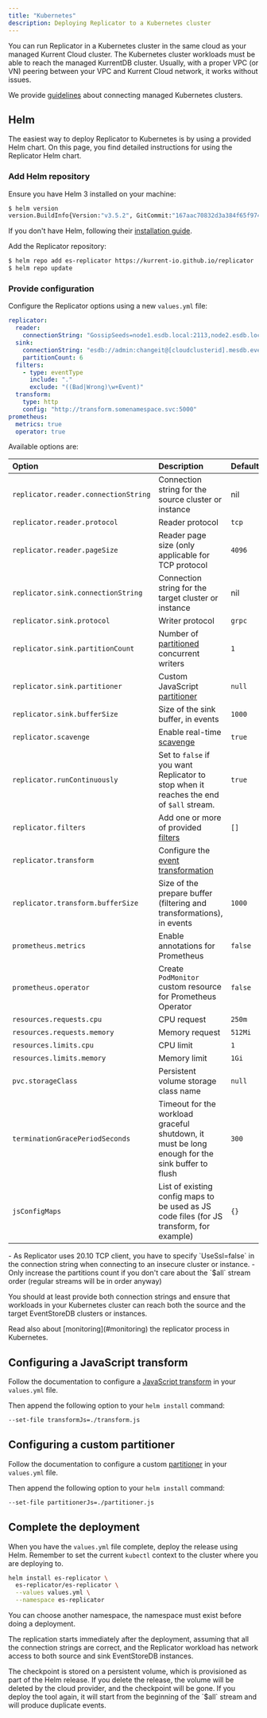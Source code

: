```yaml
---
title: "Kubernetes"
description: Deploying Replicator to a Kubernetes cluster
---
```


You can run Replicator in a Kubernetes cluster in the same cloud as your managed Kurrent Cloud cluster. The Kubernetes cluster workloads must be able to reach the managed KurrentDB cluster. Usually, with a proper VPC (or VN) peering between your VPC and Kurrent Cloud network, it works without issues.

We provide [guidelines](https://docs.kurrent.io/cloud/dedicated/guides/kubernetes.html) about connecting managed Kubernetes clusters.

## Helm

The easiest way to deploy Replicator to Kubernetes is by using a provided Helm chart. On this page, you find detailed instructions for using the Replicator Helm chart.

### Add Helm repository

Ensure you have Helm 3 installed on your machine:

```bash
$ helm version
version.BuildInfo{Version:"v3.5.2", GitCommit:"167aac70832d3a384f65f9745335e9fb40169dc2", GitTreeState:"dirty", GoVersion:"go1.15.7"}
```

If you don't have Helm, following their [installation guide](https://helm.sh/docs/intro/install/).

Add the Replicator repository:

```bash
$ helm repo add es-replicator https://kurrent-io.github.io/replicator
$ helm repo update
```

### Provide configuration

Configure the Replicator options using a new `values.yml` file:

```yaml
replicator:
  reader:
    connectionString: "GossipSeeds=node1.esdb.local:2113,node2.esdb.local:2113,node3.esdb.local:2113; HeartBeatTimeout=500; UseSslConnection=False;  DefaultUserCredentials=admin:changeit;"
  sink:
    connectionString: "esdb://admin:changeit@[cloudclusterid].mesdb.eventstore.cloud:2113"
    partitionCount: 6
  filters:
    - type: eventType
      include: "."
      exclude: "((Bad|Wrong)\w+Event)"
  transform:
    type: http
    config: "http://transform.somenamespace.svc:5000"
prometheus:
  metrics: true
  operator: true
```

Available options are:

| Option                               | Description                                                                                     | Default |
|:-------------------------------------|:------------------------------------------------------------------------------------------------|:--------|
| `replicator.reader.connectionString` | Connection string for the source cluster or instance                                            | nil     |
| `replicator.reader.protocol`         | Reader protocol                                                                                 | `tcp`   |
| `replicator.reader.pageSize`         | Reader page size (only applicable for TCP protocol                                              | `4096`  |
| `replicator.sink.connectionString`   | Connection string for the target cluster or instance                                            | nil     |
| `replicator.sink.protocol`           | Writer protocol                                                                                 | `grpc`  |
| `replicator.sink.partitionCount`     | Number of [partitioned](../../features/writers) concurrent writers                              | `1`     |
| `replicator.sink.partitioner`        | Custom JavaScript [partitioner](../../features/writers#custom-partitions)                       | `null`  |
| `replicator.sink.bufferSize`         | Size of the sink buffer, in events                                                              | `1000`  |
| `replicator.scavenge`                | Enable real-time [scavenge](../../features/scavenge)                                            | `true`  |
| `replicator.runContinuously`         | Set to `false` if you want Replicator to stop when it reaches the end of `$all` stream.         | `true`  |
| `replicator.filters`                 | Add one or more of provided [filters](../../features/filters)                                   | `[]`    |
| `replicator.transform`               | Configure the [event transformation](../../features/transforms)                                 |
| `replicator.transform.bufferSize`    | Size of the prepare buffer (filtering and transformations), in events                           | `1000`  |
| `prometheus.metrics`                 | Enable annotations for Prometheus                                                               | `false` |
| `prometheus.operator`                | Create `PodMonitor` custom resource for Prometheus Operator                                     | `false` |
| `resources.requests.cpu`             | CPU request                                                                                     | `250m`  |
| `resources.requests.memory`          | Memory request                                                                                  | `512Mi` |
| `resources.limits.cpu`               | CPU limit                                                                                       | `1`     |
| `resources.limits.memory`            | Memory limit                                                                                    | `1Gi`   |
| `pvc.storageClass`                   | Persistent volume storage class name                                                            | `null`  |
| `terminationGracePeriodSeconds`      | Timeout for the workload graceful shutdown, it must be long enough for the sink buffer to flush | `300`   |
| `jsConfigMaps`                       | List of existing config maps to be used as JS code files (for JS transform, for example)        | `{}`    |

<Aside type="note">
- As Replicator uses 20.10 TCP client, you have to specify `UseSsl=false` in the connection string when connecting to an insecure cluster or instance.
- Only increase the partitions count if you don't care about the `$all` stream order (regular streams will be in order anyway)
</Aside>

You should at least provide both connection strings and ensure that workloads in your Kubernetes cluster can reach both the source and the target EventStoreDB clusters or instances.

<Aside>
Read also about [monitoring](#monitoring) the replicator process in Kubernetes.
</Aside>

## Configuring a JavaScript transform

Follow the documentation to configure a [JavaScript transform](../../features/transforms#javascript) in your `values.yml` file.

Then append the following option to your `helm install` command:
```bash
--set-file transformJs=./transform.js
```

## Configuring a custom partitioner

Follow the documentation to configure a custom [partitioner](../../features/writers#custom-partitions) in your `values.yml` file.

Then append the following option to your `helm install` command:
```bash
--set-file partitionerJs=./partitioner.js
```

## Complete the deployment

When you have the `values.yml` file complete, deploy the release using Helm. Remember to set the current `kubectl` context to the cluster where you are deploying to.

```bash
helm install es-replicator \
  es-replicator/es-replicator \
  --values values.yml \
  --namespace es-replicator
```

You can choose another namespace, the namespace must exist before doing a deployment.

The replication starts immediately after the deployment, assuming that all the connection strings are correct, and the Replicator workload has network access to both source and sink EventStoreDB instances.

<Aside type="caution">
The checkpoint is stored on a persistent volume, which is provisioned as part of the Helm release. If you delete the release, the volume will be deleted by the cloud provider, and the checkpoint will be gone. If you deploy the tool again, it will start from the beginning of the `$all` stream and will produce duplicate events.
</Aside>

